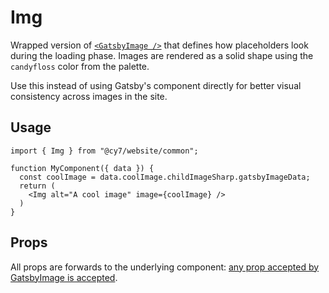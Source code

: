 
<Meta title="Website / Components / Img" />

# Img

Wrapped version of [`<GatsbyImage />`](https://www.gatsbyjs.com/plugins/gatsby-plugin-image/) that defines how placeholders look during the loading phase. Images are rendered as a solid shape using the `candyfloss` color from the palette.

Use this instead of using Gatsby's component directly for better visual consistency across images in the site.


## Usage

```tsx
import { Img } from "@cy7/website/common";

function MyComponent({ data }) {
  const coolImage = data.coolImage.childImageSharp.gatsbyImageData;
  return (
    <Img alt="A cool image" image={coolImage} />
  )
}
```


## Props

All props are forwards to the underlying component: [any prop accepted by GatsbyImage is accepted](https://www.gatsbyjs.com/docs/reference/built-in-components/gatsby-plugin-image/#gatsbyimage).
